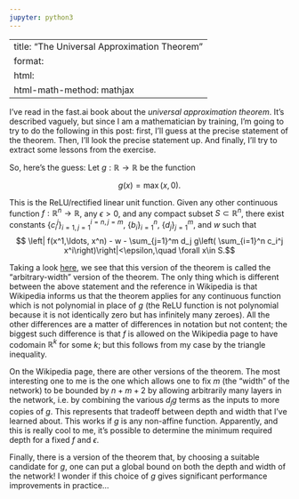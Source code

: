 ```yaml
---
jupyter: python3
---
```


---
title: "The Universal Approximation Theorem"
format:
  html:
    html-math-method: mathjax
---

I've read in the fast.ai book about the *universal approximation theorem*. It's described vaguely, but since I am a mathematician by training, I'm going to try to do the following in this post: first, I'll guess at the precise statement of the theorem. Then, I'll look the precise statement up. And finally, I'll try to extract some lessons from the exercise.

So, here's the guess:
Let $g:\mathbb R \to \mathbb R$ be the function 

$$g(x) = \max(x,0).$$

This is the ReLU/rectified linear unit function.
Given any other continuous function $f: \mathbb R^n \to \mathbb R$, any $\epsilon>0$, and any compact subset $S\subset \mathbb R^n$, there exist constants $\{c_{i}^j\}_{i=1,j=1}^{i=n,j=m}$, $\{b_i\}_{i=1}^n$, $\{d_j\}_{j=1}^m$, and $w$ such that 
$$ \left| f(x^1,\ldots, x^n) - w - \sum_{j=1}^m d_j g\left( \sum_{i=1}^n c_i^j x^i\right)\right|<\epsilon,\quad \forall x\in S.$$


Taking a look [here](https://en.wikipedia.org/wiki/Universal_approximation_theorem#Arbitrary-width_case), we see that this version of the theorem is called the "arbitrary-width" version of the theorem.
The only thing which is different between the above statement and the reference in Wikipedia is that Wikipedia informs us that the theorem applies for any continuous function which is not polynomial in place of $g$ (the ReLU function is not polynomial because it is not identically zero but has infinitely many zeroes).
All the other differences are a matter of differences in notation but not content; the biggest such difference is that $f$ is allowed on the Wikipedia page to have codomain $\mathbb R^k$ for some $k$; but this follows from my case by the triangle inequality. 

On the Wikipedia page, there are other versions of the theorem.
The most interesting one to me is the one which allows one to fix $m$ (the "width" of the network) to be bounded by $n+m+2$ by allowing arbitrarily many layers in the network, i.e. by combining the various $d_j g$ terms as the inputs to more copies of $g$.
This represents that tradeoff between depth and width that I've learned about.
This works if $g$ is any non-affine function.
Apparently, and this is really cool to me, it's possible to determine the minimum required depth for a fixed $f$ and $\epsilon$.

Finally, there is a version of the theorem that, by choosing a suitable candidate for $g$, one can put a global bound on both the depth and width of the network! I wonder if this choice of $g$ gives significant performance improvements in practice...

